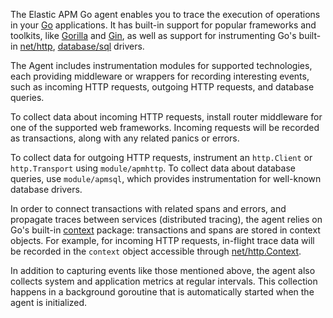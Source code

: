 The Elastic APM Go agent enables you to trace the execution of operations in your [Go](https://golang.org/)
applications.
It has built-in support for popular frameworks and toolkits,
like [Gorilla](http://www.gorillatoolkit.org/) and [Gin](https://gin-gonic.com/),
as well as support for instrumenting Go's built-in [net/http](https://golang.org/pkg/net/http/),
[database/sql](https://golang.org/pkg/database/sql/) drivers.

The Agent includes instrumentation modules for supported technologies,
each providing middleware or wrappers for recording interesting events, such as incoming HTTP requests, outgoing HTTP requests, and database queries.

To collect data about incoming HTTP requests, install router middleware for one of the supported web frameworks.
Incoming requests will be recorded as transactions, along with any related panics or errors.

To collect data for outgoing HTTP requests, instrument an `http.Client` or `http.Transport` using `module/apmhttp`.
To collect data about database queries, use `module/apmsql`,
which provides instrumentation for well-known database drivers.

In order to connect transactions with related spans and errors, and propagate traces between services (distributed tracing),
the agent relies on Go's built-in [context](https://golang.org/pkg/context/) package:
transactions and spans are stored in context objects.
For example, for incoming HTTP requests, in-flight trace data will be recorded in the `context` object accessible through
[net/http.Context](https://golang.org/pkg/net/http/#Request.Context).

In addition to capturing events like those mentioned above,
the agent also collects system and application metrics at regular intervals.
This collection happens in a background goroutine that is automatically started when the agent is initialized.
